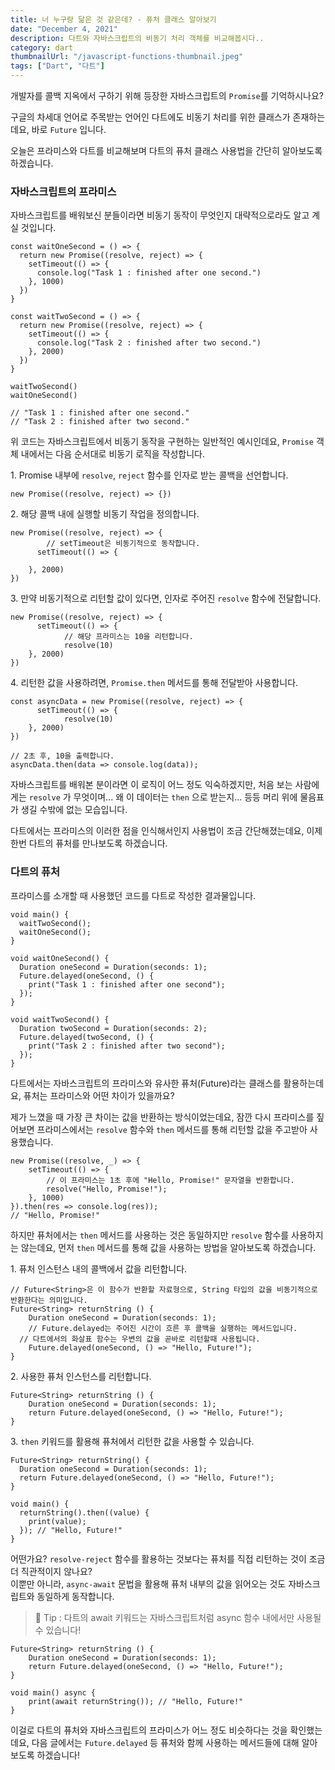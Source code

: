 ```yaml
---
title: 너 누구랑 닮은 것 같은데? - 퓨처 클래스 알아보기
date: "December 4, 2021"
description: 다트와 자바스크립트의 비동기 처리 객체를 비교해봅시다..
category: dart
thumbnailUrl: "/javascript-functions-thumbnail.jpeg"
tags: ["Dart", "다트"]
---
```


개발자를 콜백 지옥에서 구하기 위해 등장한 자바스크립트의 `Promise`를 기억하시나요?

구글의 차세대 언어로 주목받는 언어인 다트에도 비동기 처리를 위한 클래스가 존재하는데요, 바로 `Future` 입니다.

오늘은 프라미스와 다트를 비교해보며 다트의 퓨처 클래스 사용법을 간단히 알아보도록 하겠습니다.

### 자바스크립트의 프라미스

자바스크립트를 배워보신 분들이라면 비동기 동작이 무엇인지 대략적으로라도 알고 계실 것입니다.

```
const waitOneSecond = () => {
  return new Promise((resolve, reject) => {
    setTimeout(() => {
      console.log("Task 1 : finished after one second.")
    }, 1000)
  })
}

const waitTwoSecond = () => {
  return new Promise((resolve, reject) => {
    setTimeout(() => {
      console.log("Task 2 : finished after two second.")
    }, 2000)
  })
}

waitTwoSecond()
waitOneSecond()

// "Task 1 : finished after one second."
// "Task 2 : finished after two second."
```

위 코드는 자바스크립트에서 비동기 동작을 구현하는 일반적인 예시인데요, `Promise` 객체 내에서는 다음 순서대로 비동기 로직을 작성합니다.

1\. Promise 내부에 `resolve`, `reject` 함수를 인자로 받는 콜백을 선언합니다.

```
new Promise((resolve, reject) => {})
```

2. 해당 콜백 내에 실행할 비동기 작업을 정의합니다.

```
new Promise((resolve, reject) => {
        // setTimeout은 비동기적으로 동작합니다.
      setTimeout(() => {

    }, 2000)
})
```

3. 만약 비동기적으로 리턴할 값이 있다면, 인자로 주어진 `resolve` 함수에 전달합니다.

```
new Promise((resolve, reject) => {
      setTimeout(() => {
            // 해당 프라미스는 10을 리턴합니다.
            resolve(10)
    }, 2000)
})
```

4. 리턴한 값을 사용하려면, `Promise.then` 메서드를 통해 전달받아 사용합니다.

```
const asyncData = new Promise((resolve, reject) => {
      setTimeout(() => {
            resolve(10)
    }, 2000)
})

// 2초 후, 10을 출력합니다.
asyncData.then(data => console.log(data));
```

자바스크립트를 배워본 분이라면 이 로직이 어느 정도 익숙하겠지만, 처음 보는 사람에게는 `resolve` 가 무엇이며... 왜 이 데이터는 `then` 으로 받는지... 등등 머리 위에 물음표가 생길 수밖에 없는 모습입니다.

다트에서는 프라미스의 이러한 점을 인식해서인지 사용법이 조금 간단해졌는데요, 이제 한번 다트의 퓨처를 만나보도록 하겠습니다.

### 다트의 퓨처

프라미스를 소개할 때 사용했던 코드를 다트로 작성한 결과물입니다.

```
void main() {
  waitTwoSecond();
  waitOneSecond();
}

void waitOneSecond() {
  Duration oneSecond = Duration(seconds: 1);
  Future.delayed(oneSecond, () {
    print("Task 1 : finished after one second");
  });
}

void waitTwoSecond() {
  Duration twoSecond = Duration(seconds: 2);
  Future.delayed(twoSecond, () {
    print("Task 2 : finished after two second");
  });
}
```

다트에서는 자바스크립트의 프라미스와 유사한 퓨처(Future)라는 클래스를 활용하는데요, 퓨처는 프라미스와 어떤 차이가 있을까요?

제가 느꼈을 때 가장 큰 차이는 값을 반환하는 방식이었는데요, 잠깐 다시 프라미스를 짚어보면 프라미스에서는 `resolve` 함수와 `then` 메서드를 통해 리턴할 값을 주고받아 사용했습니다.

```
new Promise((resolve, _) => {
    setTimeout(() => {
        // 이 프라미스는 1초 후에 "Hello, Promise!" 문자열을 반환합니다.
        resolve("Hello, Promise!");
    }, 1000)
}).then(res => console.log(res));
// "Hello, Promise!"
```

하지만 퓨처에서는 `then` 메서드를 사용하는 것은 동일하지만 `resolve` 함수를 사용하지는 않는데요, 먼저 `then` 메서드를 통해 값을 사용하는 방법을 알아보도록 하겠습니다.

1\. 퓨처 인스턴스 내의 콜백에서 값을 리턴합니다.

```
// Future<String>은 이 함수가 반환할 자료형으로, String 타입의 값을 비동기적으로 반환한다는 의미입니다.
Future<String> returnString () {
    Duration oneSecond = Duration(seconds: 1);
    // Future.delayed는 주어진 시간이 흐른 후 콜백을 실행하는 메서드입니다.
  // 다트에서의 화살표 함수는 우변의 값을 곧바로 리턴할때 사용됩니다.
    Future.delayed(oneSecond, () => "Hello, Future!");
}
```

2\. 사용한 퓨처 인스턴스를 리턴합니다.

```
Future<String> returnString () {
    Duration oneSecond = Duration(seconds: 1);
    return Future.delayed(oneSecond, () => "Hello, Future!");
}
```

3. `then` 키워드를 활용해 퓨처에서 리턴한 값을 사용할 수 있습니다.

```
Future<String> returnString() {
  Duration oneSecond = Duration(seconds: 1);
  return Future.delayed(oneSecond, () => "Hello, Future!");
}

void main() {
  returnString().then((value) {
    print(value);
  }); // "Hello, Future!"
}
```

어떤가요? `resolve-reject` 함수를 활용하는 것보다는 퓨처를 직접 리턴하는 것이 조금 더 직관적이지 않나요?  
이뿐만 아니라, `async-await` 문법을 활용해 퓨처 내부의 값을 읽어오는 것도 자바스크립트와 동일하게 동작합니다.

> 🎯 Tip : 다트의 await 키워드는 자바스크립트처럼 async 함수 내에서만 사용될 수 있습니다!

```
Future<String> returnString () {
    Duration oneSecond = Duration(seconds: 1);
    return Future.delayed(oneSecond, () => "Hello, Future!");
}

void main() async {
    print(await returnString()); // "Hello, Future!"
}
```

이걸로 다트의 퓨처와 자바스크립트의 프라미스가 어느 정도 비슷하다는 것을 확인했는데요, 다음 글에서는 `Future.delayed` 등 퓨처와 함께 사용하는 메서드들에 대해 알아보도록 하겠습니다!
